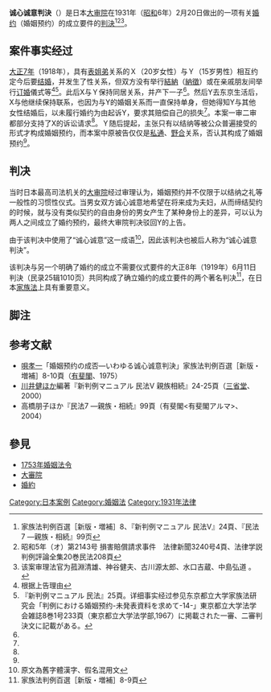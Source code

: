 '''诚心诚意判決'''（{{lang-ja|せいしんせいいはんけつ}}）是日本[[大审院|大审院]]在1931年（[[昭和|昭和]]6年）2月20日做出的一项有关[[婚约|婚约]]（婚姻预约）的成立要件的[[判決|判決]]<ref>家族法判例百選［新版・増補］8、『新判例マニュアル 民法Ⅴ』24頁、『民法7 ―親族・相続』99页</ref><ref>昭和5年（オ）第2143号 損害賠償請求事件　法律新聞3240号4頁、法律学説判例評論全集20巻民法208頁</ref><ref>该案审理法官为菰淵清雄、神谷健夫、古川源太郎、水口吉蔵、中島弘道 。</ref>。

== 案件事实经过 ==
[[大正7年|大正7年]]（1918年），具有[[表姐弟|表姐弟]]关系的Ｘ（20岁女性）与Ｙ（15岁男性）相互约定今后要[[结婚|结婚]]，并发生了性关系，但双方没有举行[[結納|結納]]（[[納徵|納徵]]）或在亲戚朋友间举行[[订婚|订婚]]儀式等<ref name="ex01">根据上告理由</ref><ref name="ex02">『新判例マニュアル 民法』25頁。详细事实经过参见东京都立大学家族法研究会「判例における婚姻预约-未発表資料を求めて-14-」東京都立大学法学会雑誌8巻1号233頁（東京都立大学法学部,1967）に掲載された一審、二審判決文に記載がある。</ref>。此后X与Ｙ保持同居关系，并产下一子<ref name="ex02" />。然后Y去东京生活后，X与他继续保持联系，也因为与Y的婚姻关系而一直保持单身，但她得知Y与其他女性结婚后，以未履行婚约为由起诉Y，要求其赔偿自己的损失<ref name="ex02" />。本案一审二审都部分支持了X的诉讼请求<ref name="ex02" />。Ｙ随后提起{{link-ja|上告|上訴}}，主张只有以结纳等被公众普遍接受的形式才构成婚姻预约，而本案中原被告仅仅是[[私通|私通]]、[[野合|野合]]关系，否认其构成了婚姻预约<ref name="ex01" />。

== 判决 ==
当时日本最高司法机关的[[大审院|大审院]]经过审理认为，婚姻预约并不仅限于以结纳之礼等一般性的习惯性仪式。当男女双方诚心诚意地希望在将来成为夫妇，从而缔结契约的时候，就与没有类似契约的自由身份的男女产生了某种身份上的差异，可以认为两人之间成立了婚约预约，最终大审院判决驳回Y的上告。

由于该判决中使用了“诚心诚意”这一成语<ref>原文為舊字體漢字、假名混用文</ref>，因此该判决也被后人称为“诚心诚意判決”。

该判决与另一个明确了婚约的成立不需要仪式要件的大正8年（1919年）6月11日判決（民录25辑1010页）共同构成了确立婚约的成立要件的两个著名判决<ref>家族法判例百選［新版・増補］8-9頁</ref>，在日本[[家族法|家族法]]上具有重要意义。

== 脚注 ==
<references/>

== 参考文献 ==
* [[唄孝一|唄孝一]]「婚姻预约の成否―いわゆる诚心诚意判決」家族法判例百選［新版・増補］8-10頁（[[有斐閣|有斐閣]]、1975）
* [[川井健|川井健]]ほか編著『新判例マニュアル 民法Ⅴ 親族相続』24-25頁（[[三省堂|三省堂]]、2000）
* 高橋朋子ほか『民法7 ―親族・相続』99頁（有斐閣<有斐閣アルマ>、2004）

== 參見 ==
*[[1753年婚姻法令|1753年婚姻法令]]
*[[大審院|大審院]]
*[[婚約|婚約]]

[[Category:日本案例|Category:日本案例]]
[[Category:婚姻法|Category:婚姻法]]
[[Category:1931年法律|Category:1931年法律]]